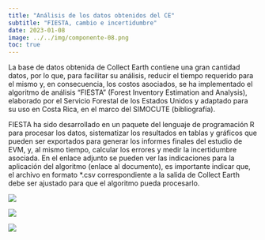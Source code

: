 ```yaml
---
title: "Análisis de los datos obtenidos del CE"
subtitle: "FIESTA, cambio e incertidumbre"
date: 2023-01-08
image: ../../img/componente-08.png
toc: true
---
```


La base de datos obtenida de Collect Earth contiene una gran cantidad datos, por lo que, para facilitar su análisis, reducir el tiempo requerido para el mismo y, en consecuencia, los costos asociados, se ha implementado el algoritmo de análisis “FIESTA” (Forest Inventory Estimation and Analysis), elaborado por el Servicio Forestal de los Estados Unidos y adaptado para su uso en Costa Rica, en el marco del SIMOCUTE (bibliografía). 

FIESTA ha sido desarrollado en un paquete del lenguaje de programación R para procesar los datos, sistematizar los resultados en tablas y gráficos que pueden ser exportados para generar los informes finales del estudio de EVM, y, al mismo tiempo, calcular los errores y medir la incertidumbre asociada. 
En el enlace adjunto se pueden ver las indicaciones para la aplicación del algoritmo (enlace al documento), es importante indicar que, el archivo en formato *.csv correspondiente a la salida de Collect Earth debe ser ajustado para que el algoritmo pueda procesarlo. 

![](../../img/grafico-sankey.jpg){.lightbox fig-alt="Gráfico de Sankey" fig-align="center"}

![](../../img/tabla.jpg){.lightbox fig-alt="Tabla" fig-align="center"}

![](../../img/grafico-barras.jpg){.lightbox fig-alt="Gráfico de barras" fig-align="center"}